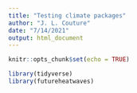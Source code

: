 ```yaml
---
title: "Testing climate packages"
author: "J. L. Couture"
date: "7/14/2021"
output: html_document
---
```


```r
knitr::opts_chunk$set(echo = TRUE)

library(tidyverse)
library(futureheatwaves)
```


